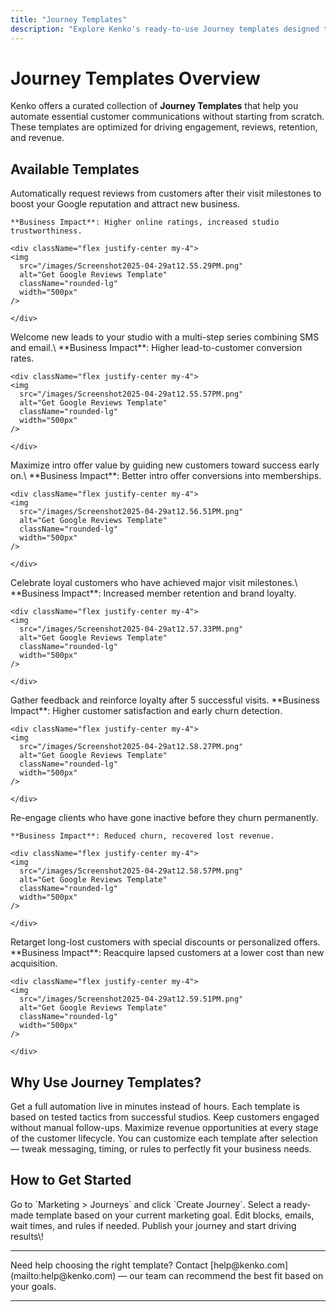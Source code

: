 ```yaml
---
title: "Journey Templates"
description: "Explore Kenko's ready-to-use Journey templates designed to drive customer engagement, retention, and growth."
---
```


# Journey Templates Overview

Kenko offers a curated collection of **Journey Templates** that help you automate essential customer communications without starting from scratch. These templates are optimized for driving engagement, reviews, retention, and revenue.

## Available Templates

<CardGroup cols="1">
  <Card title="Get Google Reviews" icon="star">
    Automatically request reviews from customers after their visit milestones to boost your Google reputation and attract new business.

    **Business Impact**: Higher online ratings, increased studio trustworthiness.

    <div className="flex justify-center my-4">
    <img
      src="/images/Screenshot2025-04-29at12.55.29PM.png"
      alt="Get Google Reviews Template"
      className="rounded-lg"
      width="500px"
    />

    </div>
  </Card>
  <Card title="Lead Nurture" icon="user-plus">
    Welcome new leads to your studio with a multi-step series combining SMS and email.\
    **Business Impact**: Higher lead-to-customer conversion rates.

    <div className="flex justify-center my-4">
    <img
      src="/images/Screenshot2025-04-29at12.55.57PM.png"
      alt="Get Google Reviews Template"
      className="rounded-lg"
      width="500px"
    />

    </div>
  </Card>
  <Card title="Intro Offer Follow-up" icon="gift">
    Maximize intro offer value by guiding new customers toward success early on.\
    **Business Impact**: Better intro offer conversions into memberships.

    <div className="flex justify-center my-4">
    <img
      src="/images/Screenshot2025-04-29at12.56.51PM.png"
      alt="Get Google Reviews Template"
      className="rounded-lg"
      width="500px"
    />

    </div>
  </Card>
  <Card title="Milestone Celebration" icon="trophy">
    Celebrate loyal customers who have achieved major visit milestones.\
    **Business Impact**: Increased member retention and brand loyalty.

    <div className="flex justify-center my-4">
    <img
      src="/images/Screenshot2025-04-29at12.57.33PM.png"
      alt="Get Google Reviews Template"
      className="rounded-lg"
      width="500px"
    />

    </div>
  </Card>
  <Card title="Client Engagement" icon="users">
    Gather feedback and reinforce loyalty after 5 successful visits.
    **Business Impact**: Higher customer satisfaction and early churn detection.

    <div className="flex justify-center my-4">
    <img
      src="/images/Screenshot2025-04-29at12.58.27PM.png"
      alt="Get Google Reviews Template"
      className="rounded-lg"
      width="500px"
    />

    </div>
  </Card>
  <Card title="Ghost Client Follow-up" icon="ghost">
    Re-engage clients who have gone inactive before they churn permanently.

    **Business Impact**: Reduced churn, recovered lost revenue.

    <div className="flex justify-center my-4">
    <img
      src="/images/Screenshot2025-04-29at12.58.57PM.png"
      alt="Get Google Reviews Template"
      className="rounded-lg"
      width="500px"
    />

    </div>
  </Card>
  <Card title="Winback Campaign" icon="trophy">
    Retarget long-lost customers with special discounts or personalized offers.
    **Business Impact**: Reacquire lapsed customers at a lower cost than new acquisition.

    <div className="flex justify-center my-4">
    <img
      src="/images/Screenshot2025-04-29at12.59.51PM.png"
      alt="Get Google Reviews Template"
      className="rounded-lg"
      width="500px"
    />

    </div>
  </Card>
</CardGroup>

## Why Use Journey Templates?

<CardGroup cols="2">
  <Card title="Save Time" icon="clock">
    Get a full automation live in minutes instead of hours.
  </Card>
  <Card title="Proven Strategies" icon="circle-check">
    Each template is based on tested tactics from successful studios.
  </Card>
  <Card title="Consistent Communication" icon="megaphone">
    Keep customers engaged without manual follow-ups.
  </Card>
  <Card title="Revenue Growth" icon="chart-line">
    Maximize revenue opportunities at every stage of the customer lifecycle.
  </Card>
</CardGroup>

<Info>
  You can customize each template after selection — tweak messaging, timing, or rules to perfectly fit your business needs.
</Info>

## How to Get Started

<Steps>
  <Step title="Navigate to Journeys">
    Go to `Marketing > Journeys` and click `Create Journey`.
  </Step>
  <Step title="Choose a Template">
    Select a ready-made template based on your current marketing goal.
  </Step>
  <Step title="Customize">
    Edit blocks, emails, wait times, and rules if needed.
  </Step>
  <Step title="Launch">
    Publish your journey and start driving results\!
  </Step>
</Steps>

---

<Note>
  Need help choosing the right template? Contact [help@kenko.com](mailto:help@kenko.com) — our team can recommend the best fit based on your goals.
</Note>

---